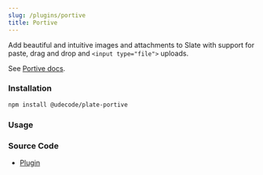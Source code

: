 ```yaml
---
slug: /plugins/portive
title: Portive
---
```


Add beautiful and intuitive images and attachments to Slate with support for paste, drag and drop and `<input type="file">` uploads.

See [Portive docs](https://slate-portive.docs.portive.com/).

### Installation

```bash npm2yarn
npm install @udecode/plate-portive
```

### Usage



<PortiveSandpack />

### Source Code

- [Plugin](https://github.com/udecode/plate/blob/main/packages/portive/src/createPortivePlugin.ts)
